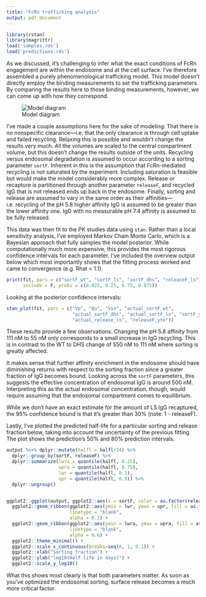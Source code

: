 ```yaml
---
title: "FcRn trafficking analysis"
output: pdf_document
---
```


```r
library(rstan)
library(magrittr)
load('samples.rds')
load('predictions.rds')
```

As we discussed, it's challenging to infer what the exact conditions of FcRn engagement are within the endosome and at the cell surface. I've therefore assembled a purely phenomenological trafficking model. This model doesn't directly employ the binding measurements to set the trafficking parameters. By comparing the results here to those binding measurements, however, we can come up with how they correspond.

![Model diagram](model/diagram.png "Model")

I've made a couple assumptions here for the sake of modeling: That there is no nonspecific clearance—i.e. that the only clearance is through cell uptake and failed recycling. Relaxing this is possible and wouldn't change the results very much. All the volumes are scaled to the central compartment volume, but this doesn't change the results outside of the units. Recycling versus endosomal degradation is assumed to occur according to a sorting parameter `sortF`. Inherent in this is the assumption that FcRn-mediated recycling is not saturated by the experiment. Including saturation is feasible but would make the model considerably more complex. Release or recapture is partitioned through another parameter `releaseF`, and recycled IgG that is not released ends up back in the endosome. Finally, sorting and release are assumed to vary in the same order as their affinities—i.e. recycling of the pH 5.8 higher affinity IgG is assumed to be greater than the lower affinity one. IgG with no measurable pH 7.4 affinity is assumed to be fully released.

\cleardoublepage

This data was then fit to the PK studies data using `stan`. Rather than a local sensitivity analysis, I've employed Markov Chain Monte Carlo, which is a Bayesian approach that fully samples the model posterior. While computationally much more expensive, this provides the most rigorous confidence intervals for each parameter. I've included the overview output below which most importantly shows that the fitting process worked and came to convergence (e.g. Rhat < 1.1).

```r
print(fit, pars = c("sortF_wt", "sortF_ls", "sortF_dhs", "releaseF_ls"),
      include = F, probs = c(0.025, 0.25, 0.75, 0.975))
```

Looking at the posterior confidence intervals:

```r
stan_plot(fit, pars = c("Vp", "Qu", "Vin", "actual_sortF_wt",
                        "actual_sortF_dhs", "actual_sortF_ls", "sortF_yte",
                        "actual_release_ls", "releaseF_yte"))
```

These results provide a few observations: Changing the pH 5.8 affinity from 111 nM to 55 nM only corresponds to a small increase in IgG recycling. This is in contrast to the WT to DHS change of 550 nM to 111 nM where sorting is greatly affected.

It makes sense that further affinity enrichment in the endosome should have diminishing returns with respect to the sorting fraction since a greater fraction of IgG becomes bound. Looking across the `sortF` parameters, this suggests the effective concentration of endosomal IgG is around 500 nM. Interpreting this as the actual endosomal concentration, though, would require assuming that the endosomal compartment comes to equilibrium.

While we don't have an exact estimate for the amount of LS IgG recaptured, the 95% confidence bound is that it's greater than 30% (note: 1 - releaseF).

Lastly, I've plotted the predicted half-life for a particular sorting and release fraction below, taking into account the uncertainty of the previous fitting. The plot shows the prediction's 50% and 80% prediction intervals.

```r
output %<>% dplyr::mutate(halfl = halfl/24) %>%
  dplyr::group_by(sortF, releaseF) %>%
  dplyr::summarize(lwra = quantile(halfl, 0.25),
                   upra = quantile(halfl, 0.75),
                   lwr = quantile(halfl, 0.1),
                   upr = quantile(halfl, 0.9)) %>%
  dplyr::ungroup()


ggplot2::ggplot(output, ggplot2::aes(x = sortF, color = as.factor(releaseF), group = releaseF)) +
  ggplot2::geom_ribbon(ggplot2::aes(ymin = lwr, ymax = upr, fill = as.factor(releaseF)),
                       linetype = "blank",
                       alpha = 0.3) +
  ggplot2::geom_ribbon(ggplot2::aes(ymin = lwra, ymax = upra, fill = as.factor(releaseF)),
                       linetype = "blank",
                       alpha = 0.6) +
  ggplot2::theme_minimal() +
  ggplot2::scale_x_continuous(breaks=seq(0, 1, 0.1)) +
  ggplot2::xlab("Sorting fraction") +
  ggplot2::ylab("log10(Half life in days)") + 
  ggplot2::scale_y_log10()
```

What this shows most clearly is that both parameters matter. As soon as you've optimized the endosomal sorting, surface release becomes a much more critical factor.
